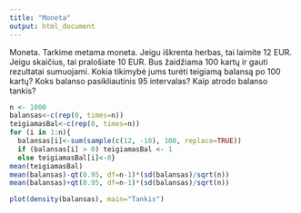 ```yaml
---
title: "Moneta"
output: html_document
---
```


Moneta. Tarkime metama moneta. Jeigu iškrenta herbas, tai laimite $12$ EUR. Jeigu skaičius, tai pralošiate $10$ EUR. Bus žaidžiama $100$ kartų ir gauti rezultatai sumuojami. Kokia tikimybė jums turėti teigiamą balansą po $100$ kartų? Koks balanso pasikliautinis $95%$ intervalas? Kaip atrodo balanso tankis?


```r
n <- 1000
balansas<-c(rep(0, times=n))
teigiamasBal<-c(rep(0, times=n))
for (i in 1:n){
  balansas[i]<-sum(sample(c(12, -10), 100, replace=TRUE))
  if (balansas[i] > 0) teigiamasBal <- 1
  else teigiamasBal[i]<-0}
mean(teigiamasBal)
mean(balansas)-qt(0.95, df=n-1)*(sd(balansas)/sqrt(n))
mean(balansas)+qt(0.95, df=n-1)*(sd(balansas)/sqrt(n))

plot(density(balansas), main="Tankis")
```
